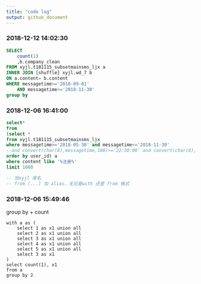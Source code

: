 ```yaml
---
title: "code log"
output: github_document
---
```


### 2018-12-12 14:02:30

```sql
SELECT 
    count(1)
    ,b.company_clean
FROM xyjl.t181115_subsetmainsms_ljx a
INNER JOIN [shuffle] xyjl.wd_7 b
ON a.content= b.content
WHERE messagetime>='2018-09-01'
    AND messagetime<='2018-11-30'
group by
```


### 2018-12-06 16:41:00

```sql
select*
from
(select * 
from xyjl.t181115_subsetmainsms_ljx
where messagetime>='2018-05-30' and messagetime<='2018-11-30'
--and convert(char(8),messagetime,108)>='22:30:00' and convert(char(8),messagetime,108)<='23:00:00'
order by user_id) a
where content like '%注册%'
limit 1000

-- 加xyjl 库名
-- from (...) 加 alias，无论是with 还是 from 格式
```


### 2018-12-06 15:49:46

group by + count

```git
with a as (
    select 1 as x1 union all
    select 2 as x1 union all
    select 3 as x1 union all
    select 4 as x1 union all
    select 5 as x1 union all
    select 3 as x1
)
select count(1), x1
from a
group by 2
```

